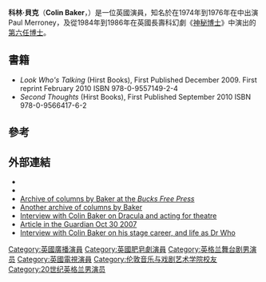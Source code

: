 {{Expand English|Colin Baker|tpercent=10}}{{noteTA|G1=Show|G2=TV}}
{{Infobox person
| name          = Colin Baker
| image         =Colin Baker January 2015.jpg
| caption       = ''Baker at New York Comic Con 2015.''
| birth_date     = {{Birth date and age|1943|6|8|df=y}}
| birth_place      = [[London|London]], England,
| notable role  = '''[[Sixth_Doctor|The Sixth Doctor]]''' in ''[[Doctor_Who|Doctor Who]]''
| spouse        = [[Liza_Goddard|Liza Goddard]] (divorced)<br>Marion Wyatt
| occupation    = Actor
}}'''科林·貝克'''（'''Colin Baker'''，{{bd|1943年|6月8日|||catIdx=Baker}}）是一位英國演員，知名於在1974年到1976年在''{{link-en|The Brothers|The Brothers (1972 TV series)}}''中出演Paul Merroney，及從1984年到1986年在英國長壽科幻劇《[[神秘博士|神秘博士]]》中演出的[[第六任博士|第六任]][[博士_(異世奇人)|博士]]。

==書籍==
*''Look Who's Talking'' (Hirst Books), First Published December 2009. First reprint February 2010 ISBN 978-0-9557149-2-4 
*''Second Thoughts'' (Hirst Books), First Published September 2010 ISBN 978-0-9566417-6-2

==參考==
{{Reflist}}

==外部連結==
{{Commons category|Colin Baker}}
* {{official website|http://www.colinbakeronline.com/}}
* {{IMDB name|0048346}}
* [http://www.bucksfreepress.co.uk/search/authors.var.26.0.0.php Archive of columns by Baker at the ''Bucks Free Press'']
* [http://www.thisislocallondon.co.uk/indepth/colinbakercolumn/ Another archive of columns by Baker]
* [http://www.unofficialhammerfilms.com/interviews/cb.html Interview with Colin Baker on Dracula and acting for theatre]
* [http://www.guardian.co.uk/uk/2007/oct/30/uknews4.mainsection5 Article in the Guardian Oct 30 2007]
* [https://web.archive.org/web/20120425083601/http://lucyontheatre.com/2011/07/06/colin-baker-tea-with-a-timelord/ Interview with Colin Baker on his stage career, and life as Dr Who]

{{Doctor Who actors}}

{{Authority control}}
{{DEFAULTSORT: Baker, Colin}}
[[Category:英國廣播演員|Category:英國廣播演員]]
[[Category:英國肥皂劇演員|Category:英國肥皂劇演員]]
[[Category:英格兰舞台剧男演员|Category:英格兰舞台剧男演员]]
[[Category:英國電視演員|Category:英國電視演員]]
[[Category:伦敦音乐与戏剧艺术学院校友|Category:伦敦音乐与戏剧艺术学院校友]]
[[Category:20世纪英格兰男演员|Category:20世纪英格兰男演员]]